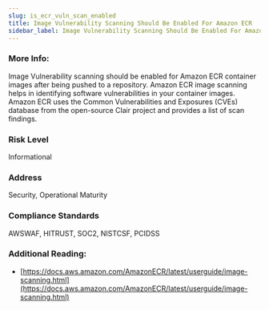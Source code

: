 ```yaml
---
slug: is_ecr_vuln_scan_enabled
title: Image Vulnerability Scanning Should Be Enabled For Amazon ECR
sidebar_label: Image Vulnerability Scanning Should Be Enabled For Amazon ECR
---
```


### More Info:

Image Vulnerability scanning should be enabled for Amazon ECR container images after being pushed to a repository. Amazon ECR image scanning helps in identifying software vulnerabilities in your container images. Amazon ECR uses the Common Vulnerabilities and Exposures (CVEs) database from the open-source Clair project and provides a list of scan findings.

### Risk Level

Informational

### Address

Security, Operational Maturity

### Compliance Standards

AWSWAF, HITRUST, SOC2, NISTCSF, PCIDSS

### Additional Reading:

- [https://docs.aws.amazon.com/AmazonECR/latest/userguide/image-scanning.html](https://docs.aws.amazon.com/AmazonECR/latest/userguide/image-scanning.html) 

